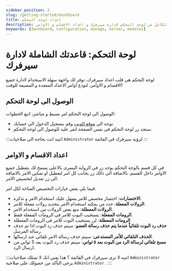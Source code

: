 ```yaml
---
sidebar_position: 2
slug: /getting-started/dashboard
title: اعداد لوحة التحكم
description: دليلك الكامل عن لوحة التحكم لإدارة سيرفرك و اعداد الاقسام و الاوامر.
keywords: [dashboard, configuration, manage, server, modules]
---
```


# لوحة التحكم: قاعدتك الشاملة لادارة سيرفرك

لوحة التحكم هي قلب اعداد سيرفرك، توفر لك واجهة سهلة الاستخدام لادارة جميع الاقسام و الاوامر، لنودع اوامر الاعداد المعقدة و المضيعة للوقت!

## الوصول الى لوحة التحكم

الوصول الى لوحة التحكم امر بسيط و مباشر، اتبع الخطوات:
- توجه الى [موقع الويب](https://probot.io/) وقم بتسجيل الدخول الى حسابك.
- ستجد زر لوحة التحكم في نفس الصفحة انقر عليه للوصول الى لوحة التحكم.

:::انتبه
انت بحاجة الى صلاحيات `Administrator` لرؤية سيرفرك في القائمة
:::

## اعداد الاقسام و الاوامر

في كل قسم بالوحة التحكم يوجد زر في الزواية اليسرى بالاعلى يسمح لك بتعطيل جميع الاوامر داخل القسم، بالاضافة الى ذالك زر بجانب كل امر لتعطيل او تمكين الامر بالاضافة الى زر تعديل لتخصيص الامر.

فيما يلي بعض خيارات التخصيص المتاحة لكل امر:
- **الاختصارات**: اختصار مخصص للامر يسهل عليك استخدام الامر و تذكره.
- **الرولات المفعلة**: حدد من يمكنه استخدام الامر بتحديد رولات مفعلة للامر.
- **الرولات المعطلة**: منع بعض الرولات من استخدام الامر.
- **الرومات المفعلة**: يستجيب البوت للامر في الرومات المفعلة فقط.
- **الرومات المعطلة**: لن يستجيب البوت للامر في الرومات المعطلة
- **حذف رد البوت تلقائياً عندما يتم حذف رسالة العضو**: سيتم حذف رد البوت اذا تم حذف رسالة المرسل.
- **الحذف التلقائي للأمر المستدعى**: سيتم حذف رسالة الامر تلقائي عند ارسالها.
- **مسح تلقائي لرسالة الرد من البوت بعد ٥ ثواني**: سيتم حذف رد البوت بعد 5 ثواني من ارسال الرد.

:::انتبه
لا ترى سيرفرك في القائمة ؟ هذا يعني انك لا تمتلك صلاحيات `Administrator`
يرجى التأكد من حصولك على صلاحية `Administrator` .
:::
